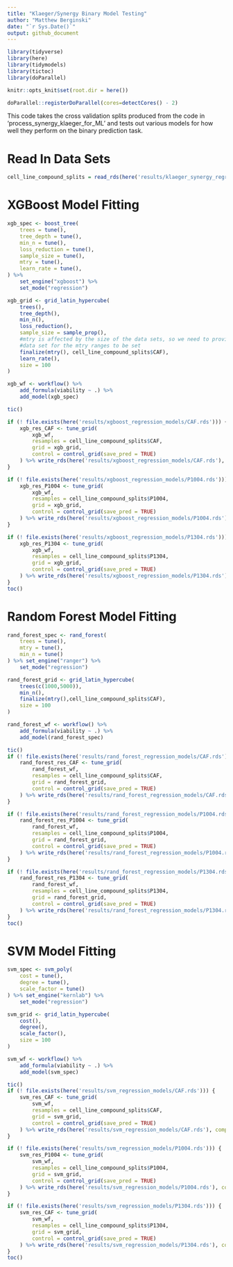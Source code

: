 ```yaml
---
title: "Klaeger/Synergy Binary Model Testing"
author: "Matthew Berginski"
date: "`r Sys.Date()`"
output: github_document
---
```


```r
library(tidyverse)
library(here)
library(tidymodels)
library(tictoc)
library(doParallel)

knitr::opts_knit$set(root.dir = here())

doParallel::registerDoParallel(cores=detectCores() - 2)
```

This code takes the cross validation splits produced from the code in 'process_synergy_klaeger_for_ML' and tests out various models for how well they perform on the binary prediction task.

# Read In Data Sets

```r
cell_line_compound_splits = read_rds(here('results/klaeger_synergy_regression_CV_split.rds'))
```

# XGBoost Model Fitting

```r
xgb_spec <- boost_tree(
	trees = tune(), 
	tree_depth = tune(),
	min_n = tune(), 
	loss_reduction = tune(),                     
	sample_size = tune(), 
	mtry = tune(),         
	learn_rate = tune(),
) %>% 
	set_engine("xgboost") %>% 
	set_mode("regression")

xgb_grid <- grid_latin_hypercube(
	trees(),
	tree_depth(),
	min_n(),
	loss_reduction(),
	sample_size = sample_prop(),
	#mtry is affected by the size of the data sets, so we need to provide a sample
	#data set for the mtry ranges to be set
	finalize(mtry(), cell_line_compound_splits$CAF),
	learn_rate(),
	size = 100
)

xgb_wf <- workflow() %>%
	add_formula(viability ~ .) %>%
	add_model(xgb_spec)
```

```r
tic()

if (! file.exists(here('results/xgboost_regression_models/CAF.rds'))) {
	xgb_res_CAF <- tune_grid(
		xgb_wf,
		resamples = cell_line_compound_splits$CAF,
		grid = xgb_grid,
		control = control_grid(save_pred = TRUE)
	) %>% write_rds(here('results/xgboost_regression_models/CAF.rds'), compress = 'gz')
}

if (! file.exists(here('results/xgboost_regression_models/P1004.rds'))) {
	xgb_res_P1004 <- tune_grid(
		xgb_wf,
		resamples = cell_line_compound_splits$P1004,
		grid = xgb_grid,
		control = control_grid(save_pred = TRUE)
	) %>% write_rds(here('results/xgboost_regression_models/P1004.rds'), compress = 'gz')
}

if (! file.exists(here('results/xgboost_regression_models/P1304.rds'))) {
	xgb_res_P1304 <- tune_grid(
		xgb_wf,
		resamples = cell_line_compound_splits$P1304,
		grid = xgb_grid,
		control = control_grid(save_pred = TRUE)
	) %>% write_rds(here('results/xgboost_regression_models/P1304.rds'), compress = 'gz')
}
toc()
```

# Random Forest Model Fitting

```r
rand_forest_spec <- rand_forest(
	trees = tune(), 
	mtry = tune(),
	min_n = tune()
) %>% set_engine("ranger") %>% 
	set_mode("regression")

rand_forest_grid <- grid_latin_hypercube(
	trees(c(1000,5000)),
	min_n(),
	finalize(mtry(),cell_line_compound_splits$CAF),
	size = 100
)

rand_forest_wf <- workflow() %>%
	add_formula(viability ~ .) %>%
	add_model(rand_forest_spec)
```

```r
tic()
if (! file.exists(here('results/rand_forest_regression_models/CAF.rds'))) {
	rand_forest_res_CAF <- tune_grid(
		rand_forest_wf,
		resamples = cell_line_compound_splits$CAF,
		grid = rand_forest_grid,
		control = control_grid(save_pred = TRUE)
	) %>% write_rds(here('results/rand_forest_regression_models/CAF.rds'), compress = 'gz')
}

if (! file.exists(here('results/rand_forest_regression_models/P1004.rds'))) {
	rand_forest_res_P1004 <- tune_grid(
		rand_forest_wf,
		resamples = cell_line_compound_splits$P1004,
		grid = rand_forest_grid,
		control = control_grid(save_pred = TRUE)
	) %>% write_rds(here('results/rand_forest_regression_models/P1004.rds'), compress = 'gz')
}

if (! file.exists(here('results/rand_forest_regression_models/P1304.rds'))) {
	rand_forest_res_P1304 <- tune_grid(
		rand_forest_wf,
		resamples = cell_line_compound_splits$P1304,
		grid = rand_forest_grid,
		control = control_grid(save_pred = TRUE)
	) %>% write_rds(here('results/rand_forest_regression_models/P1304.rds'), compress = 'gz')
}
toc()
```

# SVM Model Fitting

```r
svm_spec <- svm_poly(
	cost = tune(), 
	degree = tune(),
	scale_factor = tune()
) %>% set_engine("kernlab") %>% 
	set_mode("regression")

svm_grid <- grid_latin_hypercube(
	cost(),
	degree(),
	scale_factor(),
	size = 100
)

svm_wf <- workflow() %>%
	add_formula(viability ~ .) %>%
	add_model(svm_spec)
```

```r
tic()
if (! file.exists(here('results/svm_regression_models/CAF.rds'))) {
	svm_res_CAF <- tune_grid(
		svm_wf,
		resamples = cell_line_compound_splits$CAF,
		grid = svm_grid,
		control = control_grid(save_pred = TRUE)
	) %>% write_rds(here('results/svm_regression_models/CAF.rds'), compress = 'gz')
}

if (! file.exists(here('results/svm_regression_models/P1004.rds'))) {
	svm_res_P1004 <- tune_grid(
		svm_wf,
		resamples = cell_line_compound_splits$P1004,
		grid = svm_grid,
		control = control_grid(save_pred = TRUE)
	) %>% write_rds(here('results/svm_regression_models/P1004.rds'), compress = 'gz')
}

if (! file.exists(here('results/svm_regression_models/P1304.rds'))) {
	svm_res_CAF <- tune_grid(
		svm_wf,
		resamples = cell_line_compound_splits$P1304,
		grid = svm_grid,
		control = control_grid(save_pred = TRUE)
	) %>% write_rds(here('results/svm_regression_models/P1304.rds'), compress = 'gz')
}
toc()
```